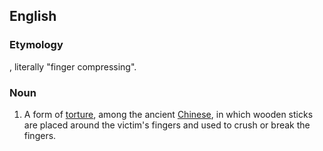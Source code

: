 ==English==

===Etymology===
{{bor|en|zh|拶指}}, literally "finger compressing".

===Noun===
{{wikipedia}}
{{en-noun|-|head=tean zu}}

# A form of [[torture]], among the ancient [[Chinese]], in which wooden sticks are placed around the victim's fingers and used to crush or break the fingers.